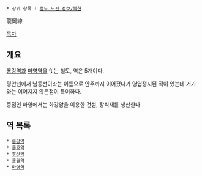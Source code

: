  * 상위 항목 : [[철도 노선 정보/북한]]

龍岡線

[[목차]]
== 개요 ==
[[룡강역]]과 [[마영역]]을 잇는 철도, 역은 5개이다.

평안선에서 남동선이라는 이름으로 안주까지 이어졌다가 영엽정지된 적이 있는데 거기와는 이어지지 않은점이 특이하다.

종점인 마영에서는 화강암을 이용한 건설, 장식재를 생산한다.

== 역 목록 ==
 * [[룡강역]]
 * [[룡호역]]
 * [[후산역]]
 * [[룡월역]] 
 * [[마영역]]
